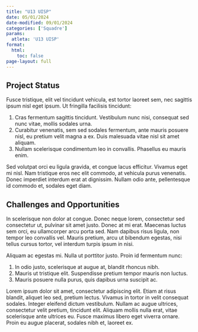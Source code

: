 ```yaml
---
title: "U13 UISP"
date: 05/01/2024
date-modified: 09/01/2024
categories: ['Squadre']
params:
  atleta: 'U13 UISP'
format:
  html: 
    toc: false
page-layout: full
---
```


## Project Status

Fusce tristique, elit vel tincidunt vehicula, est tortor laoreet sem, nec sagittis ipsum nisl eget ipsum. Ut fringilla facilisis tincidunt:

1.  Cras fermentum sagittis tincidunt. Vestibulum nunc nisi, consequat sed nunc vitae, mollis sodales urna.
2.  Curabitur venenatis, sem sed sodales fermentum, ante mauris posuere nisl, eu pretium velit magna a ex. Duis malesuada vitae nisl sit amet aliquam.
3.  Nullam scelerisque condimentum leo in convallis. Phasellus eu mauris enim.

Sed volutpat orci eu ligula gravida, et congue lacus efficitur. Vivamus eget mi nisl. Nam tristique eros nec elit commodo, at vehicula purus venenatis. Donec imperdiet interdum erat at dignissim. Nullam odio ante, pellentesque id commodo et, sodales eget diam.

## Challenges and Opportunities

In scelerisque non dolor at congue. Donec neque lorem, consectetur sed consectetur ut, pulvinar sit amet justo. Donec at mi erat. Maecenas luctus sem orci, eu ullamcorper arcu porta sed. Nam dapibus risus ligula, non tempor leo convallis vel. Mauris pretium, arcu ut bibendum egestas, nisi tellus cursus tortor, vel interdum turpis ipsum in nisi.

Aliquam ac egestas mi. Nulla ut porttitor justo. Proin id fermentum nunc:

1.  In odio justo, scelerisque at augue at, blandit rhoncus nibh.
2.  Mauris ut tristique elit. Suspendisse pretium tempor mauris non luctus.
3.  Mauris posuere nulla purus, quis dapibus urna suscipit ac.

Lorem ipsum dolor sit amet, consectetur adipiscing elit. Etiam at risus blandit, aliquet leo sed, pretium lectus. Vivamus in tortor in velit consequat sodales. Integer eleifend dictum vestibulum. Nullam ac augue ultrices, consectetur velit pretium, tincidunt elit. Aliquam mollis nulla erat, vitae scelerisque ante ultrices eu. Fusce maximus libero eget viverra ornare. Proin eu augue placerat, sodales nibh et, laoreet ex.
